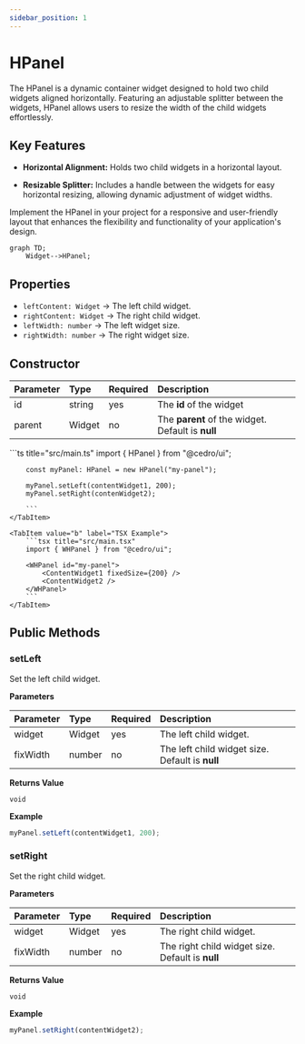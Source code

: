 ```yaml
---
sidebar_position: 1
---
```



# HPanel

The HPanel is a dynamic container widget designed to hold two child widgets aligned horizontally. Featuring an adjustable splitter between the widgets, HPanel allows users to resize the width of the child widgets effortlessly.

## Key Features

-   **Horizontal Alignment:** Holds two child widgets in a horizontal layout.

-   **Resizable Splitter:** Includes a handle between the widgets for easy horizontal resizing, allowing dynamic adjustment of widget widths.

Implement the HPanel in your project for a responsive and user-friendly layout that enhances the flexibility and functionality of your application's design.

```mermaid
graph TD;
    Widget-->HPanel;
```

## Properties

<InheritsFromWidget name="HPanel" />

-   `leftContent: Widget` → The left child widget.
-   `rightContent: Widget` → The right child widget.
-   `leftWidth: number` → The left widget size.
-   `rightWidth: number` → The right widget size.

## Constructor

| Parameter | Type   | Required | Description                                       |
| :-------- | :----- | :------- | :------------------------------------------------ |
| id        | string | yes      | The **id** of the widget                          |
| parent    | Widget | no       | The **parent** of the widget. Default is **null** |

<Tabs>
    <TabItem value="a"  label="TS Example" default >
        ```ts title="src/main.ts"
        import { HPanel } from "@cedro/ui";

        const myPanel: HPanel = new HPanel("my-panel");

        myPanel.setLeft(contentWidget1, 200);
        myPanel.setRight(contenWidget2);

        ```
    </TabItem>

    <TabItem value="b" label="TSX Example">
        ```tsx title="src/main.tsx"
        import { WHPanel } from "@cedro/ui";

        <WHPanel id="my-panel">
            <ContentWidget1 fixedSize={200} />
            <ContentWidget2 />
        </WHPanel>
        ```
    </TabItem>

</Tabs>

## Public Methods

### setLeft

Set the left child widget.

**Parameters**

| Parameter | Type   | Required | Description                                     |
| :-------- | :----- | :------- | :---------------------------------------------- |
| widget    | Widget | yes      | The left child widget.                          |
| fixWidth  | number | no       | The left child widget size. Default is **null** |

**Returns Value**

    void

**Example**

```ts title="src/main.ts"
myPanel.setLeft(contentWidget1, 200);
```

### setRight

Set the right child widget.

**Parameters**

| Parameter | Type   | Required | Description                                      |
| :-------- | :----- | :------- | :----------------------------------------------- |
| widget    | Widget | yes      | The right child widget.                          |
| fixWidth  | number | no       | The right child widget size. Default is **null** |

**Returns Value**

    void

**Example**

```ts title="src/main.ts"
myPanel.setRight(contentWidget2);
```
